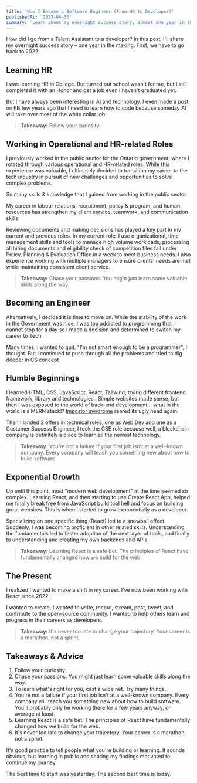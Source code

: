 ```yaml
---
title: 'How I Became a Software Engineer (From HR to Developer)'
publishedAt: '2023-04-30'
summary: 'Learn about my overnight success story, almost one year in the making.'
---
```


How did I go from a Talent Assistant to a developer? In this post, I'll share my overnight success story – one year in the making. First, we have to go back to 2022.

## Learning HR

I was learning HR in College. But turned out school wasn't for me, but I still completed it with an Honor and get a job even I haven't graduated yet.

But I have always been interesting in AI and technology. I even made a post on FB few years ago that I need to learn how to code because someday AI will take over most of the white collar job.
> **Takeaway:** Follow your curiosity.

## Working in Operational and HR-related Roles

I previously worked in the public sector for the Ontario government, where I rotated through various operational and HR-related roles. While this experience was valuable, I ultimately decided to transition my career to the tech industry in pursuit of new challenges and opportunities to solve complex problems.

So many skills & knowledge that I gained from working in the public sector

My career in labour relations, recruitment, policy & program, and human resources has strengthen my client service, teamwork, and communication skills

Reviewing documents and making decisions has played a key part in my current and previous roles. In my current role, I use organizational, time management skills and tools to manage high volume workloads, processing all hiring documents and eligibility check of competition files fall under Policy, Planning & Evaluation Office in a week to meet business needs. I also experience working with multiple managers to ensure clients’ needs are met while maintaining consistent client service.


> **Takeaway:** Chase your passions. You might just learn some valuable skills along the way.

## Becoming an Engineer

Alternatively, I decided it is time to move on. While the stability of the work in the Government was nice, I was too addicted to programming that I cannot stop for a day so I made a decision and determined to switch my career to Tech.

Many times, I wanted to quit. "I'm not smart enough to be a programmer", I thought. But I continued to push through all the problems and tried to dig deeper in CS concept

## Humble Beginnings

I learned HTML, CSS, JavaScript, React, Tailwind, trying different frontend framework, library and technologies . Simple websites made sense, but then I was exposed to the world of back-end development... what in the world is a MERN stack!? [Impostor syndrome](https://en.wikipedia.org/wiki/Impostor_syndrome) reared its ugly head again.

Then I landed 2 offers in technical roles, one as Web Dev and one as a Customer Success Engineer, I took the CSE role because well, a blockchain company is definitely a place to learn all the newest technology.
> **Takeaway:** You're not a failure if your first job isn't at a well-known company. Every company will teach you something new about how to build software.

## Exponential Growth

Up until this point, most "modern web development" at the time seemed so complex. Learning React, and then starting to use Create React App, helped me finally break free from JavaScript build tool hell and focus on building great websites. This is when I started to grow exponentially as a developer.

Specializing on one specific thing (React) led to a snowball effect. Suddenly, I was becoming proficient in other related skills. Understanding the fundamentals led to faster adoption of the next layer of tools, and finally to understanding and creating my own backends and APIs.

> **Takeaway:** Learning React is a safe bet. The principles of React have fundamentally changed how we build for the web.

## The Present

I realized I wanted to make a shift in my career. I've now been working with React since 2022.

I wanted to create. I wanted to write, record, stream, post, tweet, and contribute to the open-source community. I wanted to help others learn and progress in their careers as developers.

> **Takeaway:** It's never too late to change your trajectory. Your career is a marathon, not a sprint.

## Takeaways & Advice

1. Follow your curiosity.
1. Chase your passions. You might just learn some valuable skills along the way.
1. To learn what's right for you, cast a wide net. Try many things.
1. You're not a failure if your first job isn't at a well-known company. Every company will teach you something new about how to build software. You'll probably only be working there for a few years anyway, on average at least.
1. Learning React is a safe bet. The principles of React have fundamentally changed how we build for the web.
1. It's never too late to change your trajectory. Your career is a marathon, not a sprint.

It's good practice to tell people what you're building or learning. It sounds obvious, but learning in public and sharing my findings motivated to continue my journey.

The best time to start was yesterday. The second best time is today.
